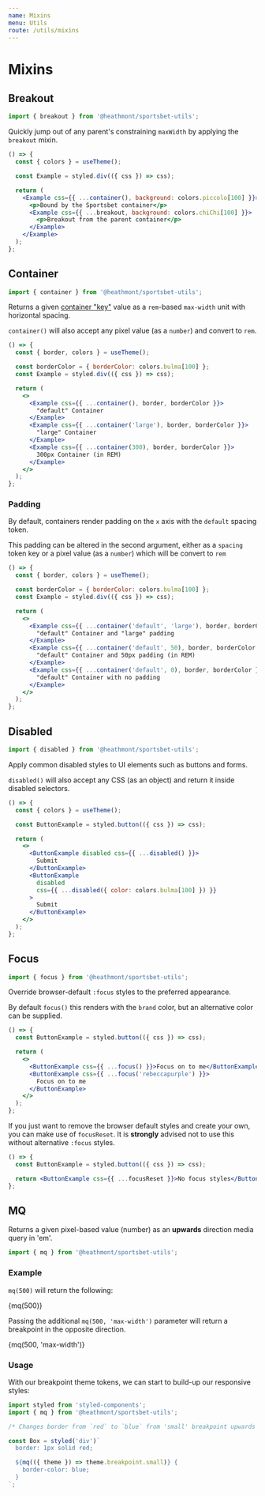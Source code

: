 ```yaml
---
name: Mixins
menu: Utils
route: /utils/mixins
---
```



# Mixins

## Breakout

```js
import { breakout } from '@heathmont/sportsbet-utils';
```

Quickly jump out of any parent's constraining `maxWidth` by applying the `breakout` mixin.

```jsx react-live
() => {
  const { colors } = useTheme();

  const Example = styled.div(({ css }) => css);

  return (
    <Example css={{ ...container(), background: colors.piccolo[100] }}>
      <p>Bound by the Sportsbet container</p>
      <Example css={{ ...breakout, background: colors.chiChi[100] }}>
        <p>Breakout from the parent container</p>
      </Example>
    </Example>
  );
};
```

## Container

```js
import { container } from '@heathmont/sportsbet-utils';
```

Returns a given [container "key"](/themes/tokens#container) value as a `rem`-based `max-width` unit with horizontal spacing.

`container()` will also accept any pixel value (as a `number`) and convert to `rem`.

```jsx react-live
() => {
  const { border, colors } = useTheme();

  const borderColor = { borderColor: colors.bulma[100] };
  const Example = styled.div(({ css }) => css);

  return (
    <>
      <Example css={{ ...container(), border, borderColor }}>
        "default" Container
      </Example>
      <Example css={{ ...container('large'), border, borderColor }}>
        "large" Container
      </Example>
      <Example css={{ ...container(300), border, borderColor }}>
        300px Container (in REM)
      </Example>
    </>
  );
};
```

### Padding

By default, containers render padding on the `x` axis with the `default` spacing
token.

This padding can be altered in the second argument, either as a `spacing` token
key or a pixel value (as a `number`) which will be convert to `rem`

```jsx react-live
() => {
  const { border, colors } = useTheme();

  const borderColor = { borderColor: colors.bulma[100] };
  const Example = styled.div(({ css }) => css);

  return (
    <>
      <Example css={{ ...container('default', 'large'), border, borderColor }}>
        "default" Container and "large" padding
      </Example>
      <Example css={{ ...container('default', 50), border, borderColor }}>
        "default" Container and 50px padding (in REM)
      </Example>
      <Example css={{ ...container('default', 0), border, borderColor }}>
        "default" Container with no padding
      </Example>
    </>
  );
};
```

## Disabled

```js
import { disabled } from '@heathmont/sportsbet-utils';
```

Apply common disabled styles to UI elements such as buttons and forms.

`disabled()` will also accept any CSS (as an object) and return it inside disabled selectors.

```jsx react-live
() => {
  const { colors } = useTheme();

  const ButtonExample = styled.button(({ css }) => css);

  return (
    <>
      <ButtonExample disabled css={{ ...disabled() }}>
        Submit
      </ButtonExample>
      <ButtonExample
        disabled
        css={{ ...disabled({ color: colors.bulma[100] }) }}
      >
        Submit
      </ButtonExample>
    </>
  );
};
```

## Focus

```js
import { focus } from '@heathmont/sportsbet-utils';
```

Override browser-default `:focus` styles to the preferred appearance.

By default `focus()` this renders with the `brand` color, but an alternative color can be supplied.

```jsx react-live
() => {
  const ButtonExample = styled.button(({ css }) => css);

  return (
    <>
      <ButtonExample css={{ ...focus() }}>Focus on to me</ButtonExample>
      <ButtonExample css={{ ...focus('rebeccapurple') }}>
        Focus on to me
      </ButtonExample>
    </>
  );
};
```

If you just want to remove the browser default styles and create your own, you
can make use of `focusReset`. It is **strongly** advised not to use this without
alternative `:focus` styles.

```jsx react-live
() => {
  const ButtonExample = styled.button(({ css }) => css);

  return <ButtonExample css={{ ...focusReset }}>No focus styles</ButtonExample>;
};
```

## MQ

Returns a given pixel-based value (number) as an **upwards** direction media query in 'em'.

```js
import { mq } from '@heathmont/sportsbet-utils';
```

### Example

`mq(500)` will return the following:

<Playground>
  <p>{mq(500)}</p>
</Playground>

Passing the additional `mq(500, 'max-width')` parameter will return a breakpoint in the opposite direction.

<Playground>
  <p>{mq(500, 'max-width')}</p>
</Playground>

### Usage

With our breakpoint theme tokens, we can start to build-up our responsive styles:

```jsx
import styled from 'styled-components';
import { mq } from '@heathmont/sportsbet-utils';

/* Changes border from `red` to `blue` from 'small' breakpoint upwards */

const Box = styled('div')`
  border: 1px solid red;

  ${mq(({ theme }) => theme.breakpoint.small)} {
    border-color: blue;
  }
`;
```
